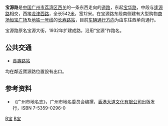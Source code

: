 '''宝源路'''是[[中华人民共和国|中国]][[广州市|广州市]][[荔湾区|荔湾区]][[西关|西关]]的一条东西走向的[[道路|道路]]，东起[[宝华路|宝华路]]，中段与[[逢源路_(廣州)|逢源路]]相交，西接[[龙津路|龙津西路]]，全长542[[米_(单位)|米]]，宽12米。在宝源路东段南侧建有大型购物[[商场|商场]][[恒宝广场|恒宝广场]]及[[广州地铁|地铁]][[广州轨道交通一号线|一号线]]的[[长寿路站_(广州)|长寿路站]]，目前[[车辆|车辆]][[道路通行方向|通行方向]]为由东往西单向通行。

宝源路原名宝源大街，1932年扩建成路，沿用“宝源”作路名。

==公共交通==
*{{廣州地鐵路線鏈接|1|SL}}[[長壽路站_(廣州)|長壽路站]]
均在鄰近寶源路位置設有出口。

==参考资料==
*《广州市地名志》，广州市地名委员会编撰，[[香港大道文化有限公司|香港大道文化有限公司]]出版发行，ISBN 7-5359-0296-0

[[Category:广州市街道|B宝]]
[[Category:荔湾区|B宝]]